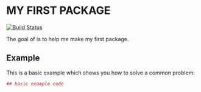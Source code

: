 # MY FIRST PACKAGE
[![Build Status](https://travis-ci.org/emilyrmax/myfirstpkg.svg?branch=master)](https://travis-ci.org/emilyrmax/myfirstpkg)

The goal of  is to help me make my first package.

## Example

This is a basic example which shows you how to solve a common problem:

``` r
## basic example code
```
